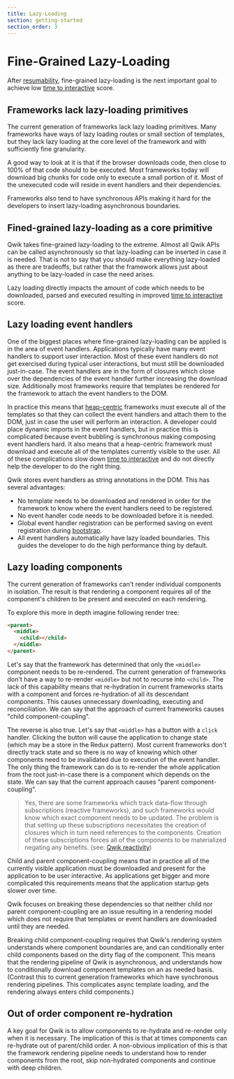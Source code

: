 ```yaml
---
title: Lazy-Loading
section: getting-started
section_order: 3
---
```


# Fine-Grained Lazy-Loading

After [resumability](./RESUMABLE.md), fine-grained lazy-loading is the next important goal to achieve low [time to interactive](https://web.dev/interactive/) score.

## Frameworks lack lazy-loading primitives

The current generation of frameworks lack lazy loading primitives. Many frameworks have ways of lazy loading routes or small section of templates, but they lack lazy loading at the core level of the framework and with sufficiently fine granularity.

A good way to look at it is that if the browser downloads code, then close to 100% of that code should to be executed. Most frameworks today will download big chunks for code only to execute a small portion of it. Most of the unexecuted code will reside in event handlers and their dependencies.

Frameworks also tend to have synchronous APIs making it hard for the developers to insert lazy-loading asynchronous boundaries.

## Fined-grained lazy-loading as a core primitive

Qwik takes fine-grained lazy-loading to the extreme. Almost all Qwik APIs can be called asynchronously so that lazy-loading can be inserted in case it is needed. That is not to say that you should make everything lazy-loaded as there are tradeoffs, but rather that the framework allows just about anything to be lazy-loaded in case the need arises.

Lazy loading directly impacts the amount of code which needs to be downloaded, parsed and executed resulting in improved [time to interactive](https://web.dev/interactive/) score.

## Lazy loading event handlers

One of the biggest places where fine-grained lazy-loading can be applied is in the area of event handlers. Applications typically have many event handlers to support user interaction. Most of these event handlers do not get exercised during typical user interactions, but must still be downloaded just-in-case. The event handlers are in the form of closures which close over the dependencies of the event handler further increasing the download size. Additionally most frameworks require that templates be rendered for the framework to attach the event handlers to the DOM.

In practice this means that [heap-centric](./RESUMABLE.md) frameworks must execute all of the templates so that they can collect the event handlers and attach them to the DOM, just in case the user will perform an interaction. A developer could place dynamic imports in the event handlers, but in practice this is complicated because event bubbling is synchronous making composing event handlers hard. It also means that a heap-centric framework must download and execute all of the templates currently visible to the user. All of these complications slow down [time to interactive](https://web.dev/interactive/) and do not directly help the developer to do the right thing.

Qwik stores event handlers as string annotations in the DOM. This has several advantages:

- No template needs to be downloaded and rendered in order for the framework to know where the event handlers need to be registered.
- No event handler code needs to be downloaded before it is needed.
- Global event handler registration can be performed saving on event registration during [bootstrap](./BOOTSTRAP.md).
- All event handlers automatically have lazy loaded boundaries. This guides the developer to do the high performance thing by default.

## Lazy loading components

The current generation of frameworks can't render individual components in isolation. The result is that rendering a component requires all of the component's children to be present and executed on each rendering.

To explore this more in depth imagine following render tree:

```html
<parent>
  <middle>
    <child></child>
  </middle>
</parent>
```

Let's say that the framework has determined that only the `<middle>` component needs to be re-rendered. The current generation of frameworks don't have a way to re-render `<middle>` but not to recurse into `<child>`. The lack of this capability means that re-hydration in current frameworks starts with a component and forces re-hydration of all its descendant components. This causes unnecessary downloading, executing and reconciliation. We can say that the approach of current frameworks causes "child component-coupling".

The reverse is also true. Let's say that `<middle>` has a button with a `click` handler. Clicking the button will cause the application to change state (which may be a store in the Redux pattern). Most current frameworks don't directly track state and so there is no way of knowing which other components need to be invalidated due to execution of the event handler. The only thing the framework can do is to re-render the whole application from the root just-in-case there is a component which depends on the state. We can say that the current approach causes "parent component-coupling".

> Yes, there are some frameworks which track data-flow through subscriptions (reactive frameworks), and such frameworks would know which exact component needs to be updated. The problem is that setting up these subscriptions necessitates the creation of closures which in turn need references to the components. Creation of these subscriptions forces all of the components to be materialized negating any benefits. (see: [Qwik reactivity](./REACTIVITY.md))

Child and parent component-coupling means that in practice all of the currently visible application must be downloaded and present for the application to be user interactive. As applications get bigger and more complicated this requirements means that the application startup gets slower over time.

Qwik focuses on breaking these dependencies so that neither child nor parent component-coupling are an issue resulting in a rendering model which does not require that templates or event handlers are downloaded until they are needed.

Breaking child component-coupling requires that Qwik's rendering system understands where component boundaries are, and can conditionally enter child components based on the dirty flag of the component. This means that the rendering pipeline of Qwik is asynchronous, and understands how to conditionally download component templates on an as needed basis. (Contrast this to current generation frameworks which have synchronous rendering pipelines. This complicates async template loading, and the rendering always enters child components.)

## Out of order component re-hydration

A key goal for Qwik is to allow components to re-hydrate and re-render only when it is necessary. The implication of this is that at times components can re-hydrate out of parent/child order. A non-obvious implication of this is that the framework rendering pipeline needs to understand how to render components from the root, skip non-hydrated components and continue with deep children.
